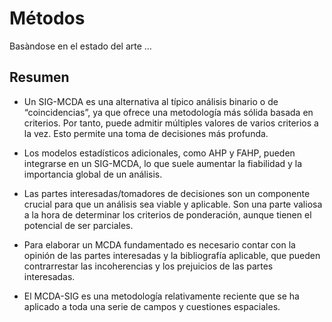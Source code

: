 # Métodos {#sec-methods .numbered}

Basàndose en el estado del arte ...




## Resumen

* Un SIG-MCDA es una alternativa al típico análisis binario o de "coincidencias", ya que ofrece una metodología más sólida basada en criterios. Por tanto, puede admitir múltiples valores de varios criterios a la vez. Esto permite una toma de decisiones más profunda.

* Los modelos estadísticos adicionales, como AHP y FAHP, pueden integrarse en un SIG-MCDA, lo que suele aumentar la fiabilidad y la importancia global de un análisis.

* Las partes interesadas/tomadores de decisiones son un componente crucial para que un análisis sea viable y aplicable. Son una parte valiosa a la hora de determinar los criterios de ponderación, aunque tienen el potencial de ser parciales.

* Para elaborar un MCDA fundamentado es necesario contar con la opinión de las partes interesadas y la bibliografía aplicable, que pueden contrarrestar las incoherencias y los prejuicios de las partes interesadas.

* El MCDA-SIG es una metodología relativamente reciente que se ha aplicado a toda una serie de campos y cuestiones espaciales.

